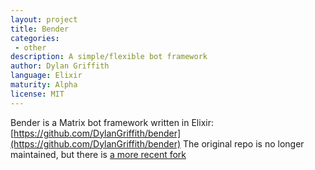 ```yaml
---
layout: project
title: Bender
categories:
 - other
description: A simple/flexible bot framework
author: Dylan Griffith
language: Elixir
maturity: Alpha
license: MIT
---
```


Bender is a Matrix bot framework written in Elixir: [https://github.com/DylanGriffith/bender](https://github.com/DylanGriffith/bender)
The original repo is no longer maintained, but there is [a more recent fork](https://github.com/lytedev/bender)
